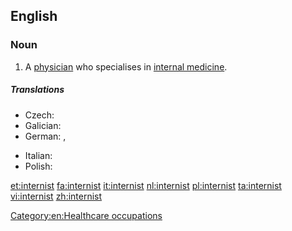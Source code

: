 ==English==

===Noun===
{{en-noun}}

# {{medicine}} A [[physician]] who specialises in [[internal medicine]].

=====Translations=====
{{trans-top|specialist in internal medicine}}
* Czech: {{t-|cs|internista|m}}
* Galician: {{t|gl|internista|m|f}}
* German: {{t+|de|Internist|m}}, {{t-|de|Internistin|f}}
{{trans-mid}}
* Italian: {{t-|it|internista|m|f}}
* Polish: {{t-|pl|internista|m}}
{{trans-bottom}}

[[Category:en:Healthcare occupations]]

[[et:internist]]
[[fa:internist]]
[[it:internist]]
[[nl:internist]]
[[pl:internist]]
[[ta:internist]]
[[vi:internist]]
[[zh:internist]]